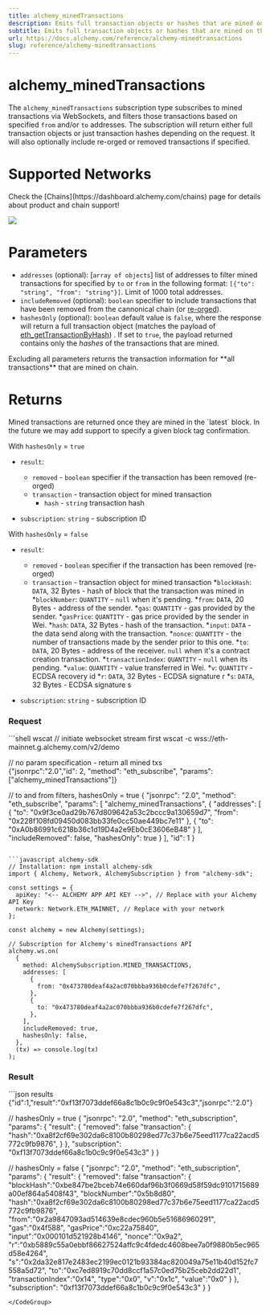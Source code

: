 ```yaml
---
title: alchemy_minedTransactions
description: Emits full transaction objects or hashes that are mined on the network based on provided filters and block tags.
subtitle: Emits full transaction objects or hashes that are mined on the network based on provided filters and block tags.
url: https://docs.alchemy.com/reference/alchemy-minedtransactions
slug: reference/alchemy-minedtransactions
---
```


# alchemy\_minedTransactions

The `alchemy_minedTransactions` subscription type subscribes to mined transactions via WebSockets, and filters those transactions based on specified `from` and/or `to` addresses. The subscription will return either full transaction objects or just transaction hashes depending on the request. It will also optionally include re-orged or removed transactions if specified.

# Supported Networks

<Info>
  Check the [Chains](https://dashboard.alchemy.com/chains) page for details about product and chain support!

  ![](523fb8a9a9d899921ee1046d0ff1b389967a9976d1c6112ebbbe071ddd1ef374-image.png)
</Info>

# Parameters

* `addresses` (optional): \[`array of objects`] list of addresses to filter mined transactions for specified by `to` or `from` in the following format: `[{"to": "string", "from": "string"}]`. Limit of 1000 total addresses.
* `includeRemoved` (optional): `boolean` specifier to include transactions that have been removed from the cannonical chain (or [re-orged](/reference/ethereum-developer-guide-to-the-merge#what-is-a-re-org-re-organization)).
* `hashesOnly` (optional): `boolean` default value is `false`, where the response will return a full transaction object (matches the payload of [eth\_getTransactionByHash](/reference/eth-gettransactionbyhash)) . If set to `true`, the payload returned contains only the *hashes* of the transactions that are mined.

<Info>
  Excluding all parameters returns the transaction information for **all transactions** that are mined on chain.
</Info>

# Returns

<Info>
  Mined transactions are returned once they are mined in the `latest` block. In the future we may add support to specify a given block tag confirmation.
</Info>

With `hashesOnly` = `true`

* `result`:

  * `removed` - `boolean` specifier if the transaction has been removed (re-orged)
  * `transaction` - transaction object for mined transaction
    * `hash` - `string` transaction hash

* `subscription`: `string` - subscription ID

With `hashesOnly` = `false`

* `result`:

  * `removed` - `boolean` specifier if the transaction has been removed (re-orged)
  * `transaction` - transaction object for mined transaction \*`blockHash`: `DATA`, 32 Bytes - hash of block that the transaction was mined in \*`blockNumber`: `QUANTITY` - `null` when it's pending. \*`from`: `DATA`, 20 Bytes - address of the sender. \*`gas`: `QUANTITY` - gas provided by the sender. \*`gasPrice`: `QUANTITY` - gas price provided by the sender in Wei. \*`hash`: `DATA`, 32 Bytes - hash of the transaction. \*`input`: `DATA` - the data send along with the transaction. \*`nonce`: `QUANTITY` - the number of transactions made by the sender prior to this one. \*`to`: `DATA`, 20 Bytes - address of the receiver. `null` when it's a contract creation transaction. \*`transactionIndex`: `QUANTITY` - `null` when its pending. \*`value`: `QUANTITY` - value transferred in Wei. \*`v`: `QUANTITY` - ECDSA recovery id \*`r`: `DATA`, 32 Bytes - ECDSA signature r \*`s`: `DATA`, 32 Bytes - ECDSA signature s

* `subscription`: `string` - subscription ID

### Request

<CodeGroup>
  ```shell wscat
  // initiate websocket stream first
  wscat -c wss://eth-mainnet.g.alchemy.com/v2/demo

  // no param specification - return all mined txs  
  {"jsonrpc":"2.0","id": 2, "method": "eth_subscribe", "params": ["alchemy_minedTransactions"]}

  // to and from filters, hashesOnly = true
  {
    "jsonrpc": "2.0",
    "method": "eth_subscribe",
    "params": [
      "alchemy_minedTransactions",
      {
        "addresses": [
          {
            "to": "0x9f3ce0ad29b767d809642a53c2bccc9a130659d7",
            "from": "0x228f108fd09450d083bb33fe0cc50ae449bc7e11"
          },
          {
            "to": "0xA0b86991c6218b36c1d19D4a2e9Eb0cE3606eB48"
          }
        ],
        "includeRemoved": false,
        "hashesOnly": true
      }
    ],
    "id": 1
  }
  ```

  ```javascript alchemy-sdk
  // Installation: npm install alchemy-sdk
  import { Alchemy, Network, AlchemySubscription } from "alchemy-sdk";

  const settings = {
    apiKey: "<-- ALCHEMY APP API KEY -->", // Replace with your Alchemy API Key
    network: Network.ETH_MAINNET, // Replace with your network
  };

  const alchemy = new Alchemy(settings);

  // Subscription for Alchemy's minedTransactions API
  alchemy.ws.on(
    {
      method: AlchemySubscription.MINED_TRANSACTIONS,
      addresses: [
        {
          from: "0x473780deaf4a2ac070bbba936b0cdefe7f267dfc",
        },
        {
          to: "0x473780deaf4a2ac070bbba936b0cdefe7f267dfc",
        },
      ],
      includeRemoved: true,
      hashesOnly: false,
    },
    (tx) => console.log(tx)
  );
  ```
</CodeGroup>

### Result

<CodeGroup>
  ```json results
  {"id":1,"result":"0xf13f7073ddef66a8c1b0c9c9f0e543c3","jsonrpc":"2.0"}

  // hashesOnly = true
  {
    "jsonrpc": "2.0",
    "method": "eth_subscription",
    "params": {
      "result": {
  			"removed": false
  			"transaction": {
  				"hash":"0xa8f2cf69e302da6c8100b80298ed77c37b6e75eed1177ca22acd5772c9fb9876",
  			}
      },
      "subscription": "0xf13f7073ddef66a8c1b0c9c9f0e543c3"
    }
  }

  // hashesOnly = false
  {
    "jsonrpc": "2.0",
    "method": "eth_subscription",
    "params": {
      "result": {
  			"removed": false
  			"transaction": {
  	      "blockHash":"0xbe847be2bceb74e660daf96b3f0669d58f59dc9101715689a00ef864a5408f43",
  				"blockNumber":"0x5b8d80",
  				"hash":"0xa8f2cf69e302da6c8100b80298ed77c37b6e75eed1177ca22acd5772c9fb9876",
  				"from":"0x2a9847093ad514639e8cdec960b5e51686960291",
  				"gas":"0x4f588",
  				"gasPrice":"0xc22a75840",
  				"input":"0x000101d521928b4146",
  				"nonce":"0x9a2",
  				"r":"0xb5889c55a0ebbf86627524affc9c4fdedc4608bee7a0f9880b5ec965d58e4264",
  				"s":"0x2da32e817e2483ec2199ec0121b93384ac820049a75e11b40d152fc7558a5d72",
  				"to":"0xc7ed8919c70dd8ccf1a57c0ed75b25ceb2dd22d1",
  				"transactionIndex":"0x14",
  				"type":"0x0",
  				"v":"0x1c",
  				"value":"0x0"
  			}
      },
      "subscription": "0xf13f7073ddef66a8c1b0c9c9f0e543c3"
    }
  }
  ```
</CodeGroup>
